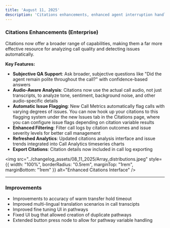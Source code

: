 ```yaml
---
title: 'August 11, 2025'
description: 'Citations enhancements, enhanced agent interruption handling, and warm transfer enhancements'
---
```


### Citations Enhancements (Enterprise)

Citations now offer a broader range of capabilities, making them a far more effective resource for analyzing call quality and detecting issues automatically.

**Key Features:**
- **Subjective QA Support**: Ask broader, subjective questions like "Did the agent remain polite throughout the call?" with confidence-based answers
- **Audio-Aware Analysis**: Citations now use the actual call audio, not just transcripts, to analyze tone, sentiment, background noise, and other audio-specific details
- **Automatic Issue Flagging**: New Call Metrics automatically flag calls with varying degrees of issues. You can now hook up your citations to this flagging system under the new Issues tab in the Citations page, where you can configure issue flags depending on citation variable results
- **Enhanced Filtering**: Filter call logs by citation outcomes and issue severity levels for better call management
- **Refreshed Analytics**: Updated citations analysis interface and issue trends integrated into Call Analytics timeseries charts
- **Export Citations**: Citation details now included in call log exporting

<img 
  src="../changelog_assets/08_11_2025/Array_distributions.jpeg"
  style={{ width: "100%", borderRadius: "0.5rem", marginTop: "1rem", marginBottom: "1rem" }}
  alt="Enhanced Citations Interface"
/>

---

### Improvements

- Improvements to accuracy of warm transfer hold timeout
- Improved multi-lingual translation scenarios in call transcipts
- Improved fine tuning UI in pathways
- Fixed UI bug that allowed creation of duplicate pathways
- Extended button press node to allow for pathway variable handling